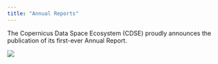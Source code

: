 ```yaml
---
title: "Annual Reports"
---
```


The Copernicus Data Space Ecosystem (CDSE) proudly announces the publication of its first-ever Annual Report.

[![](_images/CDSE_Annual_Report_2023.png){align=left}](https://s3.waw3-1.cloudferro.com/swift/v1/portal_uploads_prod/Copernicus_Annual_Report_2023.pdf)
